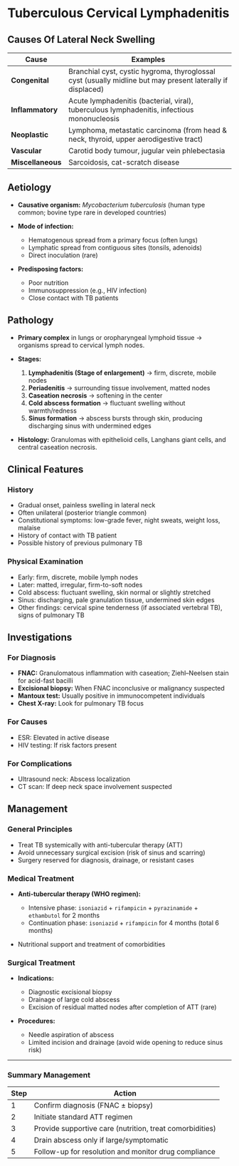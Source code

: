 # Tuberculous Cervical Lymphadenitis

## Causes Of Lateral Neck Swelling

| Cause             | Examples                                                                                                   |
| ----------------- | ---------------------------------------------------------------------------------------------------------- |
| **Congenital**    | Branchial cyst, cystic hygroma, thyroglossal cyst (usually midline but may present laterally if displaced) |
| **Inflammatory**  | Acute lymphadenitis (bacterial, viral), tuberculous lymphadenitis, infectious mononucleosis                |
| **Neoplastic**    | Lymphoma, metastatic carcinoma (from head & neck, thyroid, upper aerodigestive tract)                      |
| **Vascular**      | Carotid body tumour, jugular vein phlebectasia                                                             |
| **Miscellaneous** | Sarcoidosis, cat-scratch disease                                                                           |

## Aetiology

- **Causative organism:** _Mycobacterium tuberculosis_ (human type common; bovine type rare in developed countries)
- **Mode of infection:**

  - Hematogenous spread from a primary focus (often lungs)
  - Lymphatic spread from contiguous sites (tonsils, adenoids)
  - Direct inoculation (rare)

- **Predisposing factors:**

  - Poor nutrition
  - Immunosuppression (e.g., HIV infection)
  - Close contact with TB patients

## Pathology

- **Primary complex** in lungs or oropharyngeal lymphoid tissue → organisms spread to cervical lymph nodes.
- **Stages:**

  1. **Lymphadenitis (Stage of enlargement)** → firm, discrete, mobile nodes
  2. **Periadenitis** → surrounding tissue involvement, matted nodes
  3. **Caseation necrosis** → softening in the center
  4. **Cold abscess formation** → fluctuant swelling without warmth/redness
  5. **Sinus formation** → abscess bursts through skin, producing discharging sinus with undermined edges

- **Histology:** Granulomas with epithelioid cells, Langhans giant cells, and central caseation necrosis.

## Clinical Features

### History

- Gradual onset, painless swelling in lateral neck
- Often unilateral (posterior triangle common)
- Constitutional symptoms: low-grade fever, night sweats, weight loss, malaise
- History of contact with TB patient
- Possible history of previous pulmonary TB

### Physical Examination

- Early: firm, discrete, mobile lymph nodes
- Later: matted, irregular, firm-to-soft nodes
- Cold abscess: fluctuant swelling, skin normal or slightly stretched
- Sinus: discharging, pale granulation tissue, undermined skin edges
- Other findings: cervical spine tenderness (if associated vertebral TB), signs of pulmonary TB

## Investigations

### For Diagnosis

- **FNAC:** Granulomatous inflammation with caseation; Ziehl–Neelsen stain for acid-fast bacilli
- **Excisional biopsy:** When FNAC inconclusive or malignancy suspected
- **Mantoux test:** Usually positive in immunocompetent individuals
- **Chest X-ray:** Look for pulmonary TB focus

### For Causes

- ESR: Elevated in active disease
- HIV testing: If risk factors present

### For Complications

- Ultrasound neck: Abscess localization
- CT scan: If deep neck space involvement suspected

## Management

### General Principles

- Treat TB systemically with anti-tubercular therapy (ATT)
- Avoid unnecessary surgical excision (risk of sinus and scarring)
- Surgery reserved for diagnosis, drainage, or resistant cases

### Medical Treatment

- **Anti-tubercular therapy (WHO regimen):**

  - Intensive phase: `isoniazid` + `rifampicin` + `pyrazinamide` + `ethambutol` for 2 months
  - Continuation phase: `isoniazid` + `rifampicin` for 4 months (total 6 months)

- Nutritional support and treatment of comorbidities

### Surgical Treatment

- **Indications:**

  - Diagnostic excisional biopsy
  - Drainage of large cold abscess
  - Excision of residual matted nodes after completion of ATT (rare)

- **Procedures:**

  - Needle aspiration of abscess
  - Limited incision and drainage (avoid wide opening to reduce sinus risk)

---

### Summary Management

| Step | Action                                                   |
| ---- | -------------------------------------------------------- |
| 1    | Confirm diagnosis (FNAC ± biopsy)                        |
| 2    | Initiate standard ATT regimen                            |
| 3    | Provide supportive care (nutrition, treat comorbidities) |
| 4    | Drain abscess only if large/symptomatic                  |
| 5    | Follow-up for resolution and monitor drug compliance     |
